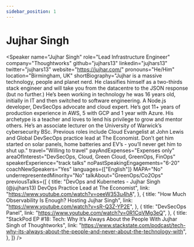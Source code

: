 ```yaml
---
sidebar_position: 1
---
```



# Jujhar Singh

<Speaker
  name="Jujhar Singh"
  role="Lead Infrastructure Engineer"
  company="Thoughtworks"
  github="jujhars13"
  linkedin="jujhars13"
  twitter="jujhars13"
  website="https://jujhar.com/"
  pronouns="He/Him"
  location="Birmingham, UK"
  shortBiography="Jujhar is a massive technology, people and planet nerd. 
                  He classifies himself as a two-thirds stack engineer and will take you from the datacentre to the JSON response (but no further.)  He’s been working in technology he was 16 years old, initially in IT and then switched to software engineering.
                  A Node.js developer, DevSecOps advocate and cloud expert. He’s got 11+ years of production experience in AWS, 5 with GCP and 1 year with Azure.
                  His archetype is a teacher and loves to lend his privilege to grow and mentor others.  He’s an associate lecturer on the University of Warwick’s cybersecurity BSc.
                  Previous roles include Cloud Evangelist at John Lewis and Global DevSecOps practice lead at The Economist.
                  Don’t get him started on solar panels, home batteries and EV’s - you’ll never get him to shut up."
  travel="Willing to travel"
  payAndExpenses="Expenses only"
  areaOfInterest="DevSecOps, Cloud, Green Cloud, GreenOps, FinOps"
  speakerExperience="track talks"
  noPastSpeakingEngagements="6-20"
  coachNewSpeakers="Yes"
  languages={["English"]}
  MAPA="No"
  underrepresentedMinority="No"
  talkAbout="GreenOps/Co2Ops"
  previousTalks={[
    {
      title: "DevOps and Kubernetes - Jujhar Singh (@jujhars13) DevOps Practice Lead at The Economist",
      link: "https://www.youtube.com/watch?v=oeeW353u4hA",
    },
    {
      title: "How Much Observability Is Enough? Hosting Jujhar Singh",
      link: "https://www.youtube.com/watch?v=sR-Q3Z-YP2E",
    },
    {
      title: "DevSecOps Panel",
      link: "https://www.youtube.com/watch?v=0R1CqVMg3eQ",
    },
    {
      title: "StackPod EP #18: Tech: Why It’s Always About the People With Jujhar Singh of Thoughtworks",
      link: "https://www.stackstate.com/podcast/tech-why-its-always-about-the-people-and-never-about-the-technology-with",
    },
  ]}
/>
